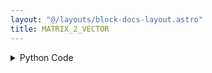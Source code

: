 ```yaml
---
layout: "@/layouts/block-docs-layout.astro"
title: MATRIX_2_VECTOR
---
```



<PythonDocsDisplay docstring={docstring} />
<AppDisplay app={app} client:visible />

<details>
<summary>Python Code</summary>
```python
from flojoy import flojoy, Vector, Matrix


@flojoy
def MATRIX_2_VECTOR(default: Matrix) -> Vector:
    """The MATRIX_2_VECTOR node takes a matrix and flatten it into vector type data.

    Inputs
    ------
    default: Matrix
        The input matrix that will be transformed into vector data type.

    Returns
    -------
    Vector
        Vector that is flatten from input matrix.
    """
    rVector = default.m.flatten()

    return Vector(v=rVector)

```
[Find this Flojoy Block on GitHub](https://github.com/flojoy-ai/blocks/blob/main/blocks/TRANSFORMERS/TYPE_CASTING/MATRIX_2_VECTOR/MATRIX_2_VECTOR.py)
</details>


## Example
